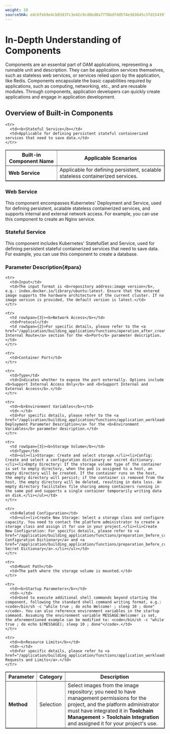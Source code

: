 ```yaml
---
weight: 10
sourceSHA: edcbfeb9e4cb83d37c3e42c9cd6bd0a7776bdfdd574e363645c3fd154397bad2
---
```


# In-Depth Understanding of Components

Components are an essential part of OAM applications, representing a runnable unit and description. They can be application services themselves, such as stateless web services, or services relied upon by the application, like Redis. Components encapsulate the basic capabilities required by applications, such as computing, networking, etc., and are reusable modules. Through components, application developers can quickly create applications and engage in application development.

## Overview of Built-in Components

<table border={1} cellSpacing={0}>
  <thead>
    <tr>
      <th>Built-in Component Name</th>
      <th>Applicable Scenarios</th>
    </tr>
  </thead>

  <tbody>
    <tr>
      <td><b>Web Service</b></td>
      <td>Applicable for defining persistent, scalable stateless containerized services.</td>
    </tr>

    <tr>
      <td><b>Stateful Service</b></td>
      <td>Applicable for defining persistent stateful containerized services that need to save data.</td>
    </tr>
  </tbody>
</table>

### Web Service

This component encompasses Kubernetes' Deployment and Service, used for defining persistent, scalable stateless containerized services, and supports internal and external network access. For example, you can use this component to create an Nginx service.

### Stateful Service

This component includes Kubernetes' StatefulSet and Service, used for defining persistent stateful containerized services that need to save data. For example, you can use this component to create a database.

### Parameter Description{#para}

<table border={1} cellSpacing={0}>
  <thead>
    <tr>
      <th>Parameter</th>
      <th>Category</th>
      <th>Description</th>
    </tr>
  </thead>

  <tbody>
    <tr>
      <td rowSpan={2}><b>Method</b></td>
      <td>Selection</td>
      <td>Select images from the image repository; you need to have management permissions for the project, and the platform administrator must have integrated it in <b>Toolchain Management</b> > <b>Toolchain Integration</b> and assigned it for your project's use.</td>
    </tr>

    <tr>
      <td>Input</td>
      <td>The input format is <b>repository address:image version</b>, e.g.: index.docker.io/library/ubuntu:latest. Ensure that the entered image supports the hardware architecture of the current cluster. If no image version is provided, the default version is latest.</td>
    </tr>

    <tr>
      <td rowSpan={3}><b>Network Access</b></td>
      <td>Protocol</td>
      <td rowSpan={2}>For specific details, please refer to the <a href="/application/building_application/functions/operation_after_creating/network_communications/service/create_service">Create Internal Route</a> section for the <b>Port</b> parameter description.</td>
    </tr>

    <tr>
      <td>Container Port</td>
    </tr>

    <tr>
      <td>Type</td>
      <td>Indicates whether to expose the port externally. Options include <b>Support Internal Access Only</b> and <b>Support Internal and External Access</b>.</td>
    </tr>

    <tr>
      <td><b>Environment Variables</b></td>
      <td>-</td>
      <td>For specific details, please refer to the <a href="/application/building_application/functions/application_workloads/deployment_create">Create Deployment Parameter Description</a> for the <b>Environment Variables</b> parameter description.</td>
    </tr>

    <tr>
      <td rowSpan={3}><b>Storage Volume</b></td>
      <td>Type</td>
      <td><ul><li>Storage: Create and select storage.</li><li>Config: Create and select a configuration dictionary or secret dictionary.</li><li>Empty Directory: If the storage volume type of the container is set to empty directory, when the pod is assigned to a host, an empty directory will be created. If the container runs on the host, the empty directory will persist; if the container is removed from the host, the empty directory will be deleted, resulting in data loss. An empty directory facilitates file sharing among containers running in the same pod and supports a single container temporarily writing data on disk.</li></ul></td>
    </tr>

    <tr>
      <td>Related Configuration</td>
      <td><ul><li>Create New Storage: Select a storage class and configure capacity. You need to contact the platform administrator to create a storage class and assign it for use in your project.</li><li>Create New Configuration: For specific details, please refer to <a href="/application/building_application/functions/preparation_before_creating/add_configmap">Create Configuration Dictionary</a> and <a href="/application/building_application/functions/preparation_before_creating/add_secret">Create Secret Dictionary</a>.</li></ul></td>
    </tr>

    <tr>
      <td>Mount Path</td>
      <td>The path where the storage volume is mounted.</td>
    </tr>

    <tr>
      <td><b>Startup Parameters</b></td>
      <td>-</td>
      <td>Used to execute additional shell commands beyond starting the component, following the standard shell command writing format, e.g.: <code>/bin/sh -c "while true ; do echo Welcome! ; sleep 10 ; done"</code>. You can also reference environment variables in the startup command. Assuming the environment variable MESSAGE:Welcome! is set, the aforementioned example can be modified to: <code>/bin/sh -c "while true ; do echo $(MESSAGE); sleep 10 ; done"</code>.</td>
    </tr>

    <tr>
      <td><b>Resource Limits</b></td>
      <td>-</td>
      <td>For specific details, please refer to <a href="/application/building_application/functions/application_workloads/deployment_create">Resource Requests and Limits</a>.</td>
    </tr>
  </tbody>
</table>

